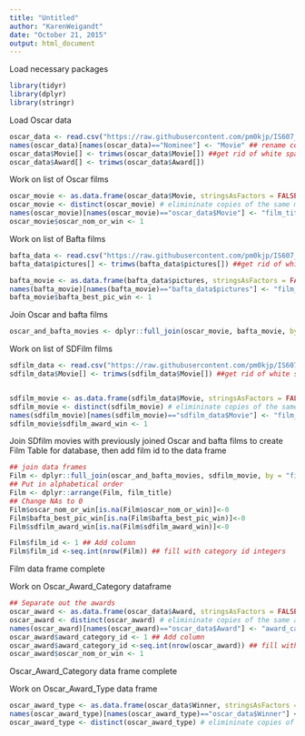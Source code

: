```yaml
---
title: "Untitled"
author: "KarenWeigandt"
date: "October 21, 2015"
output: html_document
---
```


Load necessary packages
```r
library(tidyr)
library(dplyr)
library(stringr)
```

Load Oscar data
```r
oscar_data <- read.csv("https://raw.githubusercontent.com/pm0kjp/IS607_Project3/master/data/Oscar_data.csv", stringsAsFactors = FALSE) ## latest tidied oscar data includes nominees
names(oscar_data)[names(oscar_data)=="Nominee"] <- "Movie" ## rename column
oscar_data$Movie[] <- trimws(oscar_data$Movie[]) ##get rid of white spaces at end that cause duplicates
oscar_data$Award[] <- trimws(oscar_data$Award[])
```

Work on list of Oscar films
```r
oscar_movie <- as.data.frame(oscar_data$Movie, stringsAsFactors = FALSE)
oscar_movie <- distinct(oscar_movie) # elimininate copies of the same movie
names(oscar_movie)[names(oscar_movie)=="oscar_data$Movie"] <- "film_title"  ## rename column to match EEP design
oscar_movie$oscar_nom_or_win <- 1
```

Work on list of Bafta films
```r
bafta_data <- read.csv("https://raw.githubusercontent.com/pm0kjp/IS607_Project3/master/data/tidybaftabestpicturewinners.csv", stringsAsFactors = FALSE)
bafta_data$pictures[] <- trimws(bafta_data$pictures[]) ##get rid of white spaces at end that cause duplicates

bafta_movie <- as.data.frame(bafta_data$pictures, stringsAsFactors = FALSE)
names(bafta_movie)[names(bafta_movie)=="bafta_data$pictures"] <- "film_title"  ## rename column to match EEP design
bafta_movie$bafta_best_pic_win <- 1
```

Join Oscar and bafta films
```r
oscar_and_bafta_movies <- dplyr::full_join(oscar_movie, bafta_movie, by = "film_title")
```


Work on list of SDFilm films
```r
sdfilm_data <- read.csv("https://raw.githubusercontent.com/pm0kjp/IS607_Project3/master/data/SDFilmAwards.csv", stringsAsFactors = FALSE)
sdfilm_data$Movie[] <- trimws(sdfilm_data$Movie[]) ##get rid of white spaces at end that cause duplicates


sdfilm_movie <- as.data.frame(sdfilm_data$Movie, stringsAsFactors = FALSE)
sdfilm_movie <- distinct(sdfilm_movie) # elimininate copies of the same movie
names(sdfilm_movie)[names(sdfilm_movie)=="sdfilm_data$Movie"] <- "film_title"  ## rename column to match EEP design
sdfilm_movie$sdfilm_award_win <- 1

```

Join SDfilm movies with previously joined Oscar and bafta films to create Film Table for database, then add film id to the data frame
```r
## join data frames
Film <- dplyr::full_join(oscar_and_bafta_movies, sdfilm_movie, by = "film_title")
## Put in alphabetical order
Film <- dplyr::arrange(Film, film_title)
## Change NAs to 0
Film$oscar_nom_or_win[is.na(Film$oscar_nom_or_win)]<-0
Film$bafta_best_pic_win[is.na(Film$bafta_best_pic_win)]<-0
Film$sdfilm_award_win[is.na(Film$sdfilm_award_win)]<-0

Film$film_id <- 1 ## Add column
Film$film_id <-seq.int(nrow(Film)) ## fill with category id integers

```
Film data frame complete

Work on Oscar_Award_Category dataframe
```r
## Separate out the awards
oscar_award <- as.data.frame(oscar_data$Award, stringsAsFactors = FALSE)
oscar_award <- distinct(oscar_award) # elimininate copies of the same award
names(oscar_award)[names(oscar_award)=="oscar_data$Award"] <- "award_category_name"  ## rename column to match EEP design
oscar_award$award_category_id <- 1 ## Add column
oscar_award$award_category_id <-seq.int(nrow(oscar_award)) ## fill with category id integers
oscar_award$oscar_nom_or_win <- 1
```
Oscar_Award_Category data frame complete

Work on Oscar_Award_Type data frame
```r
oscar_award_type <- as.data.frame(oscar_data$Winner, stringsAsFactors = FALSE)
names(oscar_award_type)[names(oscar_award_type)=="oscar_data$Winner"] <- "award_type_name"  ## rename column to match EEP design
oscar_award_type <- distinct(oscar_award_type) # elimininate copies of yes or no

```

